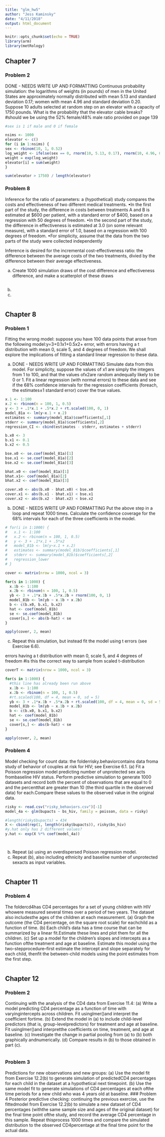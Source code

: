 ```yaml
---
title: "glm_hw5"
author: "Jess Kaminsky"
date: "4/11/2018"
output: html_document
---
```


```r
knitr::opts_chunk$set(echo = TRUE)
library(arm)
library(metRology)
```

## Chapter 7

### Problem 2
DONE - NEEDS WRITE UP AND FORMATTING
Continuous probability simulation: the logarithms of weights (in pounds) of men in the United States are approximately normally distributed with mean 5.13 and standard deviation 0.17; women with mean 4.96 and standard deviation 0.20. Suppose 10 adults selected at random step on an elevator with a capacity of 1750 pounds. What is the probability that the elevator cable breaks?
#should we be using the 52% female/48% male ratio provided on page 139
```r
#sex is 1 if male and 0 if female

nsims <- 1000
elevator <- c()
for (i in 1:nsims) {
sex <- rbinom(10, 1, 0.52)
log_weight <- ifelse(sex == 0, rnorm(10, 5.13, 0.17), rnorm(10, 4.96, 0.20))
weight = exp(log_weight)
elevator[i] = sum(weight)
}

sum(elevator > 1750) / length(elevator)
```
### Problem 8
Inference for the ratio of parameters: a (hypothetical) study compares the costs and effectiveness of two different medical treatments.
•In the first part of the study, the difference in costs between treatments A and B is estimated at $600 per patient, with a standard error of $400, based on a regression with 50 degrees of freedom.
•In the second part of the study, the difference in effectiveness is estimated at 3.0 (on some relevant measure), with a standard error of 1.0, based on a regression with 100 degrees of freedom.
•For simplicity, assume that the data from the two parts of the study were collected independently

Inference is desired for the incremental cost-effectiveness ratio: the difference between the average costs of the two treatments, divied by the difference between their average effectiveness.

(a) Create 1000 simulation draws of the cost difference and effectiveness difference, and make a scatterplot of these draws
```r



```

(b)
(c)

```r

```
## Chapter 8 

### Problem 1
Fitting the wrong model: suppose you have 100 data points that arose from the following model:y=3+0.1x1+0.5x2+ error, with errors having a t distribution with mean 0, scale 5, and 4 degrees of freedom. We shall explore the implications of fitting a standard linear regression to these data.

(a) DONE - NEEDS WRITE UP AND FORMATTING
Simulate data from this model. For simplicity, suppose the values of x1 are simply the integers from 1 to 100, and that the values ofx2are random andequally likely to be 0 or 1. Fit a linear regression (with normal errors) to these data and see if the 68% confidence intervals for the regression coefficients (foreach, the estimates±1 standard error) cover the true values.

```r
x.1 <- 1:100
x.2 <- rbinom(n = 100, 1, 0.5)
y <- 3 + .1*x.1 + .5*x.2 + rt.scaled(100, 0, 1)
model_81a <- lm(y~x.1 + x.2)
estimates <- summary(model_81a)$coefficients[,1]
stderr <- summary(model_81a)$coefficients[,2]
regression_CI <- cbind(estimates - stderr, estimates + stderr)

b.x0 <- 3
b.x1 <- 0.1
b.x2 <- 0.5

bse.x0 <- se.coef(model_81a)[1]
bse.x1 <- se.coef(model_81a)[2]
bse.x2 <- se.coef(model_81a)[3]

bhat.x0 <- coef(model_81a)[1]
bhat.x1<- coef(model_81a)[2]
bhat.x2 <- coef(model_81a)[3]

cover.x0 <- abs(b.x0 - bhat.x0) < bse.x0
cover.x1 <- abs(b.x1 - bhat.x1) < bse.x1
cover.x2 <- abs(b.x2 - bhat.x2) < bse.x2
```

(b)  DONE - NEEDS WRITE UP AND FORMATTING
Put the above step in a loop and repeat 1000 times. Calculate the confidence coverage for the 68% intervals for each of the three coefficients in the model.

```r
# for(i in 1:1000) {
#   x.1 <- 1:100
#   x.2 <- rbinom(n = 100, 1, 0.5)
#   y <- 3 + .1*x.1 + .5*x2
#   model_81b <- lm(y~x.1 + x.2)
#   estimates <- summary(model_81b)$coefficients[,1]
#   stderr <- summary(model_81b)$coefficients[,2]
#   regression_lower 
# }

cover <- matrix(nrow = 1000, ncol = 3)

for(s in 1:1000) {
  x.1b <- 1:100 
  x.2b <- rbinom(n = 100, 1, 0.5)
  yb <- 3 + .1*x.1b + .5*x.2b + rnorm(100, 0, 1)
  model_81b <- lm(yb ~ x.1b + x.2b)
  b <- c(b.x0, b.x1, b.x2)
  hat <- coef(model_81b)
  se <- se.coef(model_81b)
  cover[s,] <- abs(b-hat) < se
}

apply(cover, 2, mean)
```

(c)  Repeat this simulation, but instead fit the model using t errors (see Exercise 6.6).

errors having a t distribution with mean 0, scale 5, and 4 degrees of freedom
#is this the correct way to sample from scaled t-distribution
```r
coverT <- matrix(nrow = 1000, ncol = 3)

for(s in 1:1000) {
  #this line has already been run above
  x.1b <- 1:100 
  x.2b <- rbinom(n = 100, 1, 0.5)
  #rt.scaled(100, df = 4, mean = 0, sd = 5)
  yb <- 3 + .1*x.1b + .5*x.2b + rt.scaled(100, df = 4, mean = 0, sd = 5)
  model_81b <- lm(yb ~ x.1b + x.2b)
  b <- c(b.x0, b.x1, b.x2)
  hat <- coef(model_81b)
  se <- se.coef(model_81b)
  cover[s,] <- abs(b-hat) < se
}

apply(cover, 2, mean)

```

### Problem 4
Model checking for count data: the folderrisky.behaviorcontains data froma study of behavior of couples at risk for HIV; see Exercise 6.1.
(a)  Fit a Poisson regression model predicting number of unprotected sex acts frombaseline HIV status. Perform predictive simulation to generate 1000 datasets and record both the percent of observations that are equal to 0 and the percentthat are greater than 10 (the third quartile in the observed data) for each.Compare these values to the observed value in the original data.
```r
risky <- read.csv("risky_behaviors.csv")[-1]
model_4a <- glm(bupacts ~ bs_hiv, family = poisson, data = risky)

#length(risky$bupacts) = 434
X <- cbind(rep(1, length(risky$bupacts)), risky$bs_hiv)
#y.hat only has 2 different values?
y.hat <- exp(X %*% coef(model_4a))




```
(b)  Repeat (a) using an overdispersed Poisson regression model.
(c)  Repeat (b), also including ethnicity and baseline number of unprotected sexacts as input variables.
```r

```
## Chapter 11

### Problem 4
The foldercd4has CD4 percentages for a set of young children with HIV whowere measured several times over a period of two years. The dataset also includesthe ages of the children at each measurement.
(a) Graph the outcome (the CD4 percentage, on the square root scale) for eachchild as a function of time.
(b)  Each child’s data has a time course that can be summarized by a linear fit.Estimate these lines and plot them for all the children.
(c)  Set  up  a  model  for  the  children’s  slopes  and  intercepts  as  a  function  ofthe treatment and age at baseline. Estimate this model using the two-stepprocedure–first estimate the intercept and slope separately for each child, thenfit the between-child models using the point estimates from the first step.
```r

```
## Chapter 12

### Problem 2
Continuing with the analysis of the CD4 data from Exercise 11.4:
(a) Write a model predicting CD4 percentage as a function of time with varyingintercepts across children. Fit usinglmer()and interpret the coefficient fortime.
(b)  Extend the model in (a) to include child-level predictors (that is, group-levelpredictors) for treatment and age at baseline. Fit usinglmer()and interpretthe coefficients on time, treatment, and age at baseline.
(c) Investigate the change in partial pooling from (a) to (b) both graphically andnumerically.
(d)  Compare results in (b) to those obtained in part (c).
```r

```
### Problem 3
Predictions for new observations and new groups:
(a) Use the model fit from Exercise 12.2(b) to generate simulation of predictedCD4 percentages for each child in the dataset at a hypothetical next timepoint.
(b)  Use the same model fit to generate simulations of CD4 percentages at each ofthe time periods for a new child who was 4 years old at baseline.
### Problem 4
Posterior predictive checking: continuing the previous exercise, use the fittedmodel from Exercise 12.2(b) to simulate a new dataset of CD4 percentages (withthe same sample size and ages of the original dataset) for the final time point ofthe study, and record the average CD4 percentage in this sample. Repeat thisprocess 1000 times and compare the simulated distribution to the observed CD4percentage at the final time point for the actual data.
```r

```